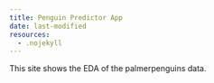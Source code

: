 ```yaml
---
title: Penguin Predictor App
date: last-modified
resources:
  - .nojekyll
---
```

This site shows the EDA of the palmerpenguins data.